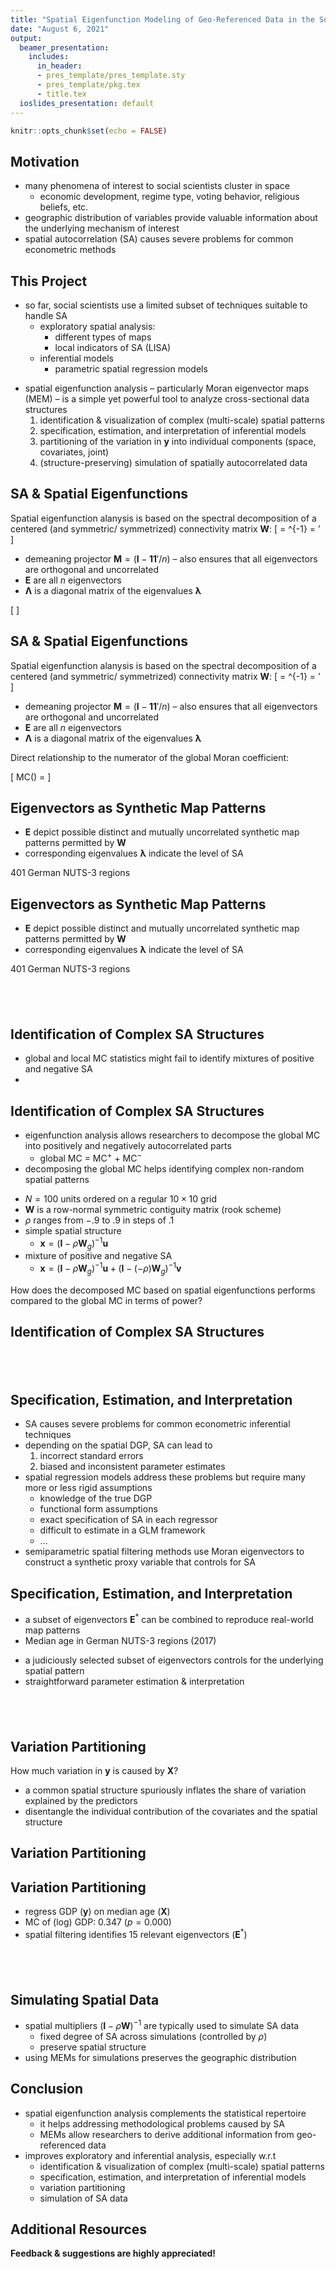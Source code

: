 ```yaml
---
title: "Spatial Eigenfunction Modeling of Geo-Referenced Data in the Social Sciences"
date: "August 6, 2021"
output:
  beamer_presentation:
    includes:
      in_header:
      - pres_template/pres_template.sty
      - pres_template/pkg.tex
      - title.tex
  ioslides_presentation: default
---
```


```r
knitr::opts_chunk$set(echo = FALSE)
```

## Motivation

* many phenomena of interest to social scientists cluster in space
  - economic development, regime type, voting behavior, religious beliefs, etc.
* geographic distribution of variables provide valuable information about the underlying mechanism of interest
* spatial autocorrelation (SA) causes severe problems for common econometric methods

\vspace{.5cm}

\begin{centering}
Adequately accounting for spatial structures is necessary to guard against false inferences and to utilize spatial information!
\end{centering}


## This Project

* so far, social scientists use a limited subset of techniques suitable to handle SA
  - exploratory spatial analysis:
    - different types of maps
    - local indicators of SA (LISA)
  - inferential models
    - parametric spatial regression models

\pause

* spatial eigenfunction analysis -- particularly Moran eigenvector maps (MEM) -- is a simple yet powerful tool to analyze cross-sectional data structures
  1. identification \& visualization of complex (multi-scale) spatial patterns
  2. specification, estimation, and interpretation of inferential models
  3. partitioning of the variation in $\bm{y}$ into individual components (space, covariates, joint)
  4. (structure-preserving) simulation of spatially autocorrelated data


## SA \& Spatial Eigenfunctions

Spatial eigenfunction alanysis is based on the spectral decomposition of a centered (and symmetric/ symmetrized) connectivity matrix $\bm{W}$:
\[
\bm{MWM} = \bm{E\Lambda E}^{-1} = \bm{E\Lambda E}' \tag{1}
\]

* demeaning projector $\bm{M}=(\bm{I}-\bm{11}'/n)$ -- also ensures that all eigenvectors are orthogonal and uncorrelated
* $\bm{E}$ are all $n$ eigenvectors
* $\bm{\Lambda}$ is a diagonal matrix of the eigenvalues $\bm{\lambda}$


\textcolor{white}{Direct relationship to the numerator of the global Moran coefficient:}

\[
\textcolor{white}{MC(\bm{x}) = \frac{n}{\bm{1}'\bm{W1}} \frac{\bm{x}'\bm{MWM}x}{\bm{x}'\bm{Mx}}}
\]

## SA \& Spatial Eigenfunctions

Spatial eigenfunction alanysis is based on the spectral decomposition of a centered (and symmetric/ symmetrized) connectivity matrix $\bm{W}$:
\[
\bm{\textcolor{red}{MWM}} = \bm{E\Lambda E}^{-1} = \bm{E\Lambda E}' \tag{1}
\]

* demeaning projector $\bm{M}=(\bm{I}-\bm{11}'/n)$ -- also ensures that all eigenvectors are orthogonal and uncorrelated
* $\bm{E}$ are all $n$ eigenvectors
* $\bm{\Lambda}$ is a diagonal matrix of the eigenvalues $\bm{\lambda}$


Direct relationship to the numerator of the global Moran coefficient:

\[
MC(\bm{x}) = \frac{n}{\bm{1}'\bm{W1}} \frac{\bm{x}'\bm{\textcolor{red}{MWM}x}}{\bm{x}'\bm{Mx}} \tag{2}
\]


## Eigenvectors as Synthetic Map Patterns

* $\bm{E}$ depict \underline{all} possible distinct and mutually uncorrelated synthetic map patterns permitted by $\bm{W}$
* corresponding eigenvalues $\bm{\lambda}$ indicate the level of SA

\underline{Example:} $401$ German NUTS-3 regions

\vspace{-.3cm}

\begin{minipage}[t]{.32\textwidth}
\centering
\tiny
\textcolor{white}{Eigenvector 1}\\
\includegraphics[scale=.17]{../../Figures/GER_plain}
\end{minipage}
\begin{minipage}[t]{.32\textwidth}

\end{minipage}
\begin{minipage}[t]{.32\textwidth}

\end{minipage}

\vspace{-.3cm}

\begin{minipage}[t]{.32\textwidth}
\centering
\tiny
\textcolor{white}{Eigenvector 170}\\
\includegraphics[scale=.17]{../../Figures/empty}
\end{minipage}
\begin{minipage}[t]{.32\textwidth}
\end{minipage}
\begin{minipage}[t]{.32\textwidth}
\end{minipage}


## Eigenvectors as Synthetic Map Patterns

* $\bm{E}$ depict \underline{all} possible distinct and mutually uncorrelated synthetic map patterns permitted by $\bm{W}$
* corresponding eigenvalues $\bm{\lambda}$ indicate the level of SA

\underline{Example:} $401$ German NUTS-3 regions

\vspace{-.3cm}

\begin{minipage}[t]{.32\textwidth}
\centering
\tiny
Eigenvector 1\\
\includegraphics[scale=.17]{../../Figures/EV1}
\end{minipage}
\pause
\begin{minipage}[t]{.32\textwidth}
\centering
\tiny
Eigenvector 25\\
\includegraphics[scale=.17]{../../Figures/EV2}
\end{minipage}
\pause
\begin{minipage}[t]{.32\textwidth}
\centering
\tiny
Eigenvector 50\\
\includegraphics[scale=.17]{../../Figures/EV3}
\end{minipage}

\vspace{-.3cm}
\pause

\begin{minipage}[t]{.32\textwidth}
\centering
\tiny
Eigenvector 170\\
\includegraphics[scale=.17]{../../Figures/EV5}
\end{minipage}
\pause
\begin{minipage}[t]{.32\textwidth}
\centering
\tiny
Eigenvector 401\\
\includegraphics[scale=.17]{../../Figures/EV6}
\end{minipage}
\pause
\begin{minipage}[t]{.32\textwidth}
\centering
\tiny
MCs of all Eigenvectors\\
\includegraphics[scale=.17]{../../Figures/EV_MC}
\end{minipage}


## \ 

\centering
\LARGE\bf 1. Identification of Complex Spatial Structures


## Identification of Complex SA Structures

* global and local MC statistics might fail to identify mixtures of positive and negative SA
* \underline{Example:}

\vspace{-.3cm}
\pause

\begin{minipage}[t]{.32\textwidth}
\centering
\tiny
$\bm{E}_{80}$\\
\includegraphics[scale=.25]{../../Figures/decomp1}\\[2pt]
\includegraphics[scale=.25]{../../Figures/hist1}
\end{minipage}
\begin{minipage}[t]{.32\textwidth}
\centering
\tiny
$\bm{E}_{350}$\\
\includegraphics[scale=.25]{../../Figures/decomp2}\\[2pt]
\includegraphics[scale=.25]{../../Figures/hist2}
\end{minipage}
\pause
\begin{minipage}[t]{.32\textwidth}
\centering
\tiny
$\bm{E}_{80} + \bm{E}_{350}$\\
\includegraphics[scale=.25]{../../Figures/decomp3}\\[2pt]
\includegraphics[scale=.25]{../../Figures/hist3}
\end{minipage}


## Identification of Complex SA Structures

* eigenfunction analysis allows researchers to decompose the global MC into positively and negatively autocorrelated parts
  - global MC = MC$^+$ + MC$^-$
* decomposing the global MC helps identifying complex non-random spatial patterns

\pause

\underline{Monte Carlo setup:}

* $N=100$ units ordered on a regular $10\times 10$ grid
* $\bm{W}$ is a row-normal symmetric contiguity matrix (rook scheme)
* $\rho$ ranges from $-.9$ to $.9$ in steps of $.1$
* \underline{Scenario 1:} simple spatial structure
  - $\bm{x} = (\bm{I}-\rho\bm{W}_g)^{-1}\bm{u}$
* \underline{Scenario 2:} mixture of positive and negative SA
  - $\bm{x} = (\bm{I}-\rho\bm{W}_g)^{-1}\bm{u} + (\bm{I}-(-\rho)\bm{W}_g)^{-1}\bm{v}$

How does the decomposed MC based on spatial eigenfunctions performs compared to the global MC in terms of power?


## Identification of Complex SA Structures

\begin{minipage}[t]{.49\textwidth}
\centering
\footnotesize
\underline{Scenario 1:} Simple Spatial Structure\\
\includegraphics[scale=.39]{../../Figures/power1}
\end{minipage}
\pause
\begin{minipage}[t]{.49\textwidth}
\centering
\footnotesize
\underline{Scenario 2:} Mixture of SA\\
\includegraphics[scale=.39]{../../Figures/power2}
\end{minipage}


## \ 

\centering
\LARGE\bf 2. Model Specification, Estimation, and Interpretation


## Specification, Estimation, and Interpretation

* SA causes severe problems for common econometric inferential techniques
* depending on the spatial DGP, SA can lead to
  1. incorrect standard errors
  2. biased and inconsistent parameter estimates
* spatial regression models address these problems but require many more or less rigid assumptions
  - knowledge of the true DGP
  - functional form assumptions
  - exact specification of SA in each regressor
  - difficult to estimate in a GLM framework
  - ...
* semiparametric spatial filtering methods use Moran eigenvectors to construct a synthetic proxy variable that controls for SA


## Specification, Estimation, and Interpretation

* a subset of eigenvectors $\bm{E}^*$ can be combined to reproduce real-world map patterns
* \underline{Example:} Median age in German NUTS-3 regions (2017)

\vspace{-.3cm}

\begin{minipage}[t]{.32\textwidth}
\centering
\tiny
Observed Median Age\\
\includegraphics[scale=.25]{../../Figures/filter1}
\end{minipage}
\pause
\begin{minipage}[t]{.32\textwidth}
\centering
\tiny
Synthetic Spatial Filter\\
\includegraphics[scale=.25]{../../Figures/filter2}
\end{minipage}
\pause
\begin{minipage}[t]{.32\textwidth}
\centering
\tiny
Filtered Residuals\\
\includegraphics[scale=.25]{../../Figures/filter3}
\end{minipage}

* a judiciously selected subset of eigenvectors controls for the underlying spatial pattern
* straightforward parameter estimation \& interpretation

## \ 

\centering
\LARGE\bf 3. Variation Partitioning


## Variation Partitioning

How much variation in $\bm{y}$ is caused by $\bm{X}$?

* a common spatial structure spuriously inflates the share of variation explained by the predictors
* disentangle the individual contribution of the covariates and the spatial structure

\pause

\begin{figure}[htb]
\centering
\begin{tikzpicture}
\draw[thick] (0,0) rectangle (10,1);
\filldraw[fill=black, opacity=.3, thick] (0,0) rectangle (5,1);
\filldraw[fill=black!70, opacity=.3, thick] (3,0) rectangle (7,1);
\draw [thick, decorate, decoration={brace, amplitude=15pt, raise=1ex}]
  (0,1) -- (10,1) node [midway, yshift=30pt] {Total variation in $\bm{y}$};
\draw [thick, decorate, decoration={brace, amplitude=15pt, mirror, raise=1ex}]
(0,0) -- (5,0) node [midway, yshift=-30pt] {Covariates $\bm{X}$};
\draw [thick, decorate, decoration={brace, amplitude=15pt, mirror, raise=1ex}]
(3,0) -- (7,0) node [midway, yshift=-30pt] {Space $\bm{E}^*$};
\draw [thick, decorate, decoration={brace, amplitude=15pt, mirror, raise=1ex}]
(7,0) -- (10,0) node [midway, yshift=-30pt] {Unexplained};
\node at (1.5,.5) {\footnotesize [a]};
\node at (4,.5) {\footnotesize [b]};
\node at (6,.5) {\footnotesize [c]};
\node at (8.5,.5) {\footnotesize [d]};
\end{tikzpicture}
\end{figure}


## Variation Partitioning

\begin{itemize}
\item[1] identify a subset of eigenvectors $\bm{E}^*$ that serve as spatial predictors
\pause
\item[2] regress $\bm{y}$ on three sets of predictors and calculate $R^2$
\begin{itemize}
  \item[2.1] regress $\bm{y}$ on $\bm{X}$ (fraction $[a+b]$)
  \item[2.2] regress $\bm{y}$ on $\bm{E}^*$ (fraction $[b+c]$)
  \item[2.3] regress $\bm{y}$ on $\bm{X}$ and $\bm{E}^*$ (fraction $[a+b+c]$)
\end{itemize}
\pause
\item[3] using the results from step 2, calculate individual fractions
\begin{itemize}
  \item[3.1] $[a] = [a+b+c] - [b+c]$
  \item[3.2] $[b] = [a+b] + [b+c] - [a+b+c]$
  \item[3.3] $[c] = [a+b+c] - [a+b]$
  \item[3.4] $[d] = 1 - [a+b+c]$
\end{itemize}
\pause
\item[4] use Moran spectral randomization to compute $R^2_{adj}$
\end{itemize}


## Variation Partitioning

\underline{Example:}

* regress GDP ($\bm{y}$) on median age ($\bm{X}$)
* MC of (log) GDP: $0.347$ $(p=0.000)$
* spatial filtering identifies 15 relevant eigenvectors ($\bm{E}^*$)

\pause

\begin{table}[htb]
\centering
\begin{threeparttable}
\begin{tabular}{l|ccc|cccc}
\multicolumn{1}{c}{\ }& \multicolumn{3}{c}{\underline{Joint Fractions}} & \multicolumn{4}{c}{\underline{Individual Fractions}}\\
& $[a+b]$ & $[b+c]$ & $[a+b+c]$ & $[a]$ & $[b]$ & $[c]$ & $[d]$\\
\hline
$R^2$ & $0.286$ & $0.246$ & $0.523$ & $0.277$ & $0.009$ & $0.237$ & $0.477$ \\
$R^2_{adj}$ & $0.284$ & $0.217$ & $0.492$ & $0.275$ & $0.009$ & $0.208$ & $0.508$\\
\hline
\end{tabular}
\begin{tablenotes}
\footnotesize
\item \underline{Note:} Spatially constrained null model to calculate $R^2_{adj}$ based on $1,000$ random permutations.
\end{tablenotes}
\end{threeparttable}
\end{table}

## \ 

\centering
\LARGE\bf 4. (Structure-Preserving) Simulation of Spatially Autocorrelated Data


## Simulating Spatial Data

* spatial multipliers $(\bm{I}-\rho\bm{W})^{-1}$ are typically used to simulate SA data
  - fixed degree of SA across simulations (controlled by $\rho$)
  - \underline{does not} preserve spatial structure

* using MEMs for simulations preserves the geographic distribution

\vspace{-.3cm}

\begin{minipage}[t]{.32\textwidth}
\centering
\tiny
Observed Median Age\\
\includegraphics[scale=.25]{../../Figures/simtrue}
\end{minipage}
\pause
\begin{minipage}[t]{.32\textwidth}
\centering
\tiny
Spatial Multipliers (Means)\\
\includegraphics[scale=.25]{../../Figures/simsar}
\end{minipage}
\pause
\begin{minipage}[t]{.32\textwidth}
\centering
\tiny
MEMs (Means)\\
\includegraphics[scale=.25]{../../Figures/simfilter}
\end{minipage}


## Conclusion

* spatial eigenfunction analysis complements the statistical repertoire
  - it helps addressing methodological problems caused by SA
  - MEMs allow researchers to derive additional information from geo-referenced data
* improves exploratory and inferential analysis, especially w.r.t
  - identification \& visualization of complex (multi-scale) spatial patterns
  - specification, estimation, and interpretation of inferential models
  - variation partitioning
  - simulation of SA data


## Additional Resources

\begin{itemize}
\item[] \texttt{spfilteR} package:
\begin{itemize}
\item[] \underline{CRAN:} \url{https://CRAN.R-project.org/package=spfilteR}
\item[] \underline{GitHub:} \url{https://github.com/sjuhl/spfilteR}
\end{itemize}
\end{itemize}

\vfill

\centering
**Feedback \& suggestions are highly appreciated!**\
\href{mailto:sebastian.juhl@gess.uni-mannheim.de}{\texttt{sebastian.juhl@gess.uni-mannheim.de}}\
\url{www.sebastianjuhl.com}